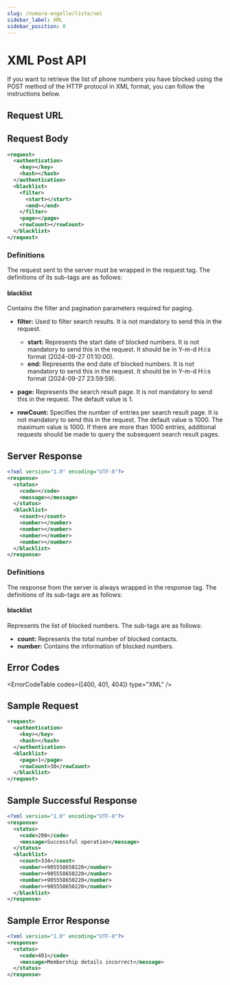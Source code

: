 ```yaml
---
slug: /numara-engelle/liste/xml
sidebar_label: XML
sidebar_position: 0
---
```



# XML Post API
If you want to retrieve the list of phone numbers you have blocked using the POST method of the HTTP protocol in XML format, you can follow the instructions below.

## Request URL

<RequestURL type="POST" url="https://api.iletimerkezi.com/v1/get-blacklist" />

## Request Body

```xml
<request>
  <authentication>
    <key></key>
    <hash></hash>
  </authentication>
  <blacklist>
    <filter>
      <start></start>
      <end></end>
    </filter>
    <page></page>
    <rowCount></rowCount>
  </blacklist>
</request>
```

### Definitions

The request sent to the server must be wrapped in the <Badge>request</Badge> tag. The definitions of its sub-tags are as follows:

<AccessDescription />

#### blacklist
Contains the filter and pagination parameters required for paging.

+ **filter:** Used to filter search results. It is not mandatory to send this in the request.
  + **start:** Represents the start date of blocked numbers. It is not mandatory to send this in the request. It should be in Y-m-d H:i:s format (2024-09-27 01:10:00).
  + **end:** Represents the end date of blocked numbers. It is not mandatory to send this in the request. It should be in Y-m-d H:i:s format (2024-09-27 23:59:59).

+ **page:** Represents the search result page. It is not mandatory to send this in the request.
The default value is 1.
+ **rowCount:** Specifies the number of entries per search result page. It is not mandatory to send this in the request. The default value is 1000. The maximum value is 1000. If there are more than 1000 entries, additional requests should be made to query the subsequent search result pages.

## Server Response

```xml
<?xml version="1.0" encoding="UTF-8"?>
<response>
  <status>
    <code></code>
    <message></message>
  </status>
  <blacklist>
    <count></count>
    <number></number>
    <number></number>
    <number></number>
    <number></number>
  </blacklist>
</response>
```

### Definitions

The response from the server is always wrapped in the <Badge>response</Badge> tag. The definitions of its sub-tags are as follows:

<ResponseStatus />

#### blacklist
Represents the list of blocked numbers. The sub-tags are as follows:

+ **count:** Represents the total number of blocked contacts.
+ **number:** Contains the information of blocked numbers.

## Error Codes

<ErrorCodeTable codes={[400, 401, 404]} type="XML" />

## Sample Request
```xml
<request>
  <authentication>
    <key></key>
    <hash></hash>
  </authentication>
  <blacklist>
    <page>1</page>
    <rowCount>30</rowCount>
  </blacklist>
</request>
```

## Sample Successful Response
```xml
<?xml version="1.0" encoding="UTF-8"?>
<response>
  <status>
    <code>200</code>
    <message>Successful operation</message>
  </status>
  <blacklist>
    <count>334</count>
    <number>+905558650220</number>
    <number>+905558650220</number>
    <number>+905558650220</number>
    <number>+905558650220</number>
  </blacklist>
</response>
```

## Sample Error Response
```xml
<?xml version="1.0" encoding="UTF-8"?>
<response>
  <status>
    <code>401</code>
    <message>Membership details incorrect</message>
  </status>
</response>
```
